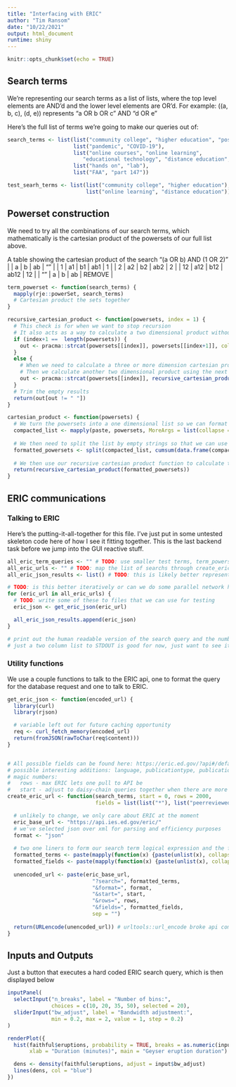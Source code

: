 ```yaml
---
title: "Interfacing with ERIC"
author: "Tim Ransom"
date: "10/22/2021"
output: html_document
runtime: shiny
---
```


```r
knitr::opts_chunk$set(echo = TRUE)
```

## Search terms

We're representing our search terms as a list of lists, where the top level elements
are AND'd and the lower level elements are OR'd. For example: ((a, b, c), (d, e))
represents "a OR b OR c" AND "d OR e"

Here's the full list of terms we're going to make our queries out of:
```r
search_terms <- list(list("community college", "higher education", "postsecondary education"),
                     list("pandemic", "COVID-19"),
                     list("online courses", "online learning",
                        "educational technology", "distance education", "electronic learning"),
                     list("hands on", "lab"),
                     list("FAA", "part 147"))

test_searh_terms <- list(list("community college", "higher education"),
                         list("online learning", "distance education"))
```


## Powerset construction

We need to try all the combinations of our search terms, which mathematically
is the cartesian product of the powersets of our full list above.

A table showing the cartesian product of the search "(a OR b) AND (1 OR 2)"
|    | a   | b   | ab   |     "" |
|  1 | a1  | b1  | ab1  |      1 |
|  2 | a2  | b2  | ab2  |      2 |
| 12 | a12 | b12 | ab12 |     12 |
| "" | a   | b   | ab   | REMOVE |

```r
term_powerset <- function(search_terms) {
  mapply(rje::powerSet, search_terms)
  # Cartesian product the sets together
}

recursive_cartesian_product <- function(powersets, index = 1) {
  # This check is for when we want to stop recursion
  # It also acts as a way to calculate a two dimensional product without recursion
  if (index+1 ==  length(powersets)) {
    out <- pracma::strcat(powersets[[index]], powersets[[index+1]], collapse = " ")
  }
  else {
    # When we need to calculate a three or more dimension cartesian product we first calculate the product of the first two powersets.
    # Then we calculate another two dimensional product using the next powerset as the first operand and the result of the previous calculation as the second
    out <- pracma::strcat(powersets[[index]], recursive_cartesian_product(powersets, index+1), collapse = " ")
  }
  # Trim the empty results
  return(out[out != " "])
}

cartesian_product <- function(powersets) {
  # We turn the powersets into a one dimensional list so we can format each set with a space in between
  compacted_list <- mapply(paste, powersets, MoreArgs = list(collapse = " "))
  
  # We then need to split the list by empty strings so that we can use each powerset individually
  formatted_powersets <- split(compacted_list, cumsum(data.frame(compacted_list)[,1] == ""))
  
  # We then use our recursive cartesian product function to calculate the product using our formatted powersets
  return(recursive_cartesian_product(formatted_powersets))
}
```


## ERIC communications

### Talking to ERIC

Here's the putting-it-all-together for this file. I've just put in some untested
skeleton code here of how I see it fitting together. This is the last backend task before
we jump into the GUI reactive stuff.

```r
all_eric_term_queries <- "" # TODO: use smaller test terms, term_powerset(test_search_terms)
all_eric_urls <- "" # TODO: map the list of searchs through create_eric_url
all_eric_json_results <- list() # TODO: this is likely better represented with an R dataframe, if so, should we convert after all api queries or during loop?

# TODO: is this better iteratively or can we do some parallel network hits? I don't see ERIC docs talking about that
for (eric_url in all_eric_urls) {
  # TODO: write some of these to files that we can use for testing
  eric_json <- get_eric_json(eric_url)

  all_eric_json_results.append(eric_json)
}

# print out the human readable version of the search query and the number of results for it
# just a two column list to STDOUT is good for now, just want to see it somewhere other than the R env
```


### Utility functions
We use a couple functions to talk to the ERIC api, one to format the query for
the database request and one to talk to ERIC.

```r
get_eric_json <- function(encoded_url) {
  library(curl)
  library(rjson)

  # variable left out for future caching opportunity
  req <- curl_fetch_memory(encoded_url)
  return(fromJSON(rawToChar(req$content)))
}


# All possible fields can be found here: https://eric.ed.gov/?api#/default/get_eric_
# possible interesting additions: language, publicationtype, publicationdateyear
# magic numbers:
#   rows - max ERIC lets one pull to API be
#   start - adjust to daisy-chain queries together when there are more than 2000 (unimplemented)
create_eric_url <- function(search_terms, start = 0, rows = 2000,
                            fields = list(list("*"), list("peerreviewed", "'T'"))) {

  # unlikely to change, we only care about ERIC at the moment
  eric_base_url <- "https://api.ies.ed.gov/eric/"
  # we've selected json over xml for parsing and efficiency purposes
  format <- "json"
  
  # two one liners to form our search term logical expression and the field modification encoding
  formatted_terms <- paste(mapply(function(x) {paste(unlist(x), collapse = " OR ")}, search_terms), collapse = " AND ")
  formatted_fields <- paste(mapply(function(x) {paste(unlist(x), collapse = ":")}, fields), collapse = " ")
  
  unencoded_url <- paste(eric_base_url, 
                           "?search=", formatted_terms, 
                           "&format=", format, 
                           "&start=", start,
                           "&rows=", rows, 
                           "&fields=", formatted_fields, 
                           sep = "")
  
  return(URLencode(unencoded_url)) # urltools::url_encode broke api compatibility, using utils::URLencode instead
}
```



## Inputs and Outputs

Just a button that executes a hard coded ERIC search query, which is then displayed below

```r
inputPanel(
  selectInput("n_breaks", label = "Number of bins:",
              choices = c(10, 20, 35, 50), selected = 20),
  sliderInput("bw_adjust", label = "Bandwidth adjustment:",
              min = 0.2, max = 2, value = 1, step = 0.2)
)

renderPlot({
  hist(faithful$eruptions, probability = TRUE, breaks = as.numeric(input$n_breaks),
       xlab = "Duration (minutes)", main = "Geyser eruption duration")

  dens <- density(faithful$eruptions, adjust = input$bw_adjust)
  lines(dens, col = "blue")
})
```
